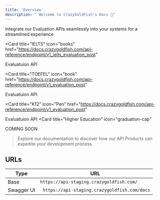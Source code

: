 ```yaml
---
title: 'Overview' 
description: " Welcome to CrazyGoldFish's Docs 👋"
---
```

Integrate our Evaluation APIs seamlessly into your systems for a streamlined experience


<CardGroup cols={2}>


  <Card
  title="IELTS"
  icon="books"
  href="https://docs.crazygoldfish.com/api-reference/endpoint/v1_ielts_evaluation_post"
>
Evaluatuion API
</Card>

  <Card
  title="TOEFEL"
  icon="book"
  href="https://docs.crazygoldfish.com/api-reference/endpoint/v1_evaluation_post"
>
Evaluatuion API
</Card>


  <Card title="K12" icon="Pen"
  href="https://docs.crazygoldfish.com/api-reference/endpoint/v1_evaluation_post"
>
Evaluatuion API
</Card>
  <Card title="Higher Education" icon="graduation-cap"
>
COMING SOON
</Card>
</CardGroup>

> Explore our documentation to discover how our API Products can expedite your development process.


## URLs

| Type | URL                           |
| -------- | ------------------------------------- |
| Base     | ``` https://api-staging.crazygoldfish.com/  ```                  |
| Swagger UI   |```  https://api-staging.crazygoldfish.com/docs ```                       |



